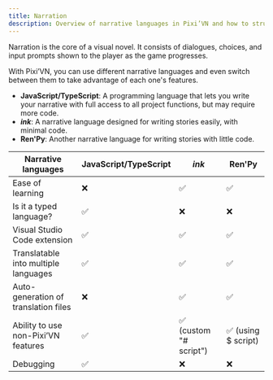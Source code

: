 ```yaml
---
title: Narration
description: Overview of narrative languages in Pixi’VN and how to structure interactive stories using dialogues, choices, and input prompts.
---
```


Narration is the core of a visual novel. It consists of <DynamicLink href="/start/dialogue">dialogues</DynamicLink>, <DynamicLink href="/start/choices">choices</DynamicLink>, and <DynamicLink href="/start/input">input prompts</DynamicLink> shown to the player as the game progresses.

With Pixi’VN, you can use different narrative languages and even switch between them to take advantage of each one's features.

- **JavaScript/TypeScript**: A programming language that lets you write your narrative with full access to all project functions, but may require more code.
- **<DynamicLink href="/ink">_ink_</DynamicLink>**: A narrative language designed for writing stories easily, with minimal code.
- **<DynamicLink href="/renpy">Ren'Py</DynamicLink>**: Another narrative language for writing stories with little code.

| Narrative languages                  | JavaScript/TypeScript | _ink_                                                                 | Ren'Py             |
| ------------------------------------ | --------------------- | --------------------------------------------------------------------- | ------------------ |
| Ease of learning                     | ❌                     | ✅                                                                     | ✅                  |
| Is it a typed language?              | ✅                     | ❌                                                                     | ❌                  |
| Visual Studio Code extension         | ✅                     | ✅                                                                     | ✅                  |
| Translatable into multiple languages | ✅                     | ✅                                                                     | ✅                  |
| Auto-generation of translation files | ❌                     | ✅                                                                     | ✅                  |
| Ability to use non-Pixi’VN features  | ✅                     | ✅  (<DynamicLink href="/ink/hashtag">custom "# script"</DynamicLink>) | ✅ (using $ script) |
| Debugging                            | ✅                     | ❌                                                                     | ❌                  |
